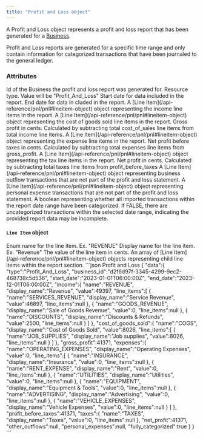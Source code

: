 ```yaml
---
title: "Profit and Loss object"
---
```

A Profit and Loss object represents a profit and loss report that has been generated for a [Business](/api-reference/business/business).

Profit and Loss reports are generated for a specific time range and only contain information for categorized transactions that have been journaled to the general ledger.

### Attributes

<ParamField body="business_id" type="string">
  Id of the Business the profit and loss report was generated for.
</ParamField>
<ParamField body="type" type="string">
  Resource type. Value will be "Profit_And_Loss"
</ParamField>
<ParamField body="start_date" type="ISO8601 timestamp">
  Start date for data included in the report.
</ParamField>
<ParamField body="end_date" type="ISO8601 timestamp">
  End date for data in cluded in the report.
</ParamField>
<ParamField body="income" type="Line Item object">
  A [Line Item](/api-reference/pnl/pnl#lineitem-object) object representing the income line items in the report.
</ParamField>
<ParamField body="cost_of_goods_sold" type="Line Item object">
  A [Line Item](/api-reference/pnl/pnl#lineitem-object) object representing the cost of goods sold line items in the report.
</ParamField>
<ParamField body="gross_profit" type="integer">
  Gross profit in cents. Calculated by subtracting total cost_of_sales line items from total income line items.
</ParamField>
<ParamField body="expenses" type="Line Item object">
  A [Line Item](/api-reference/pnl/pnl#lineitem-object) object representing the expense line items in the report.
</ParamField>
<ParamField body="profit_before_taxes" type="integer">
  Net profit before taxes in cents. Calculated by subtracting total expenses line items from gross_profit.
</ParamField>
<ParamField body="taxes" type="Line Item object">
  A [Line Item](/api-reference/pnl/pnl#lineitem-object) object representing the tax line items in the report.
</ParamField>
<ParamField body="net_profit" type="integer">
  Net profit in cents. Calculated by subtracting total taxes line items from profit_before_taxes
</ParamField>
<ParamField body="other_outflows" type="Line Item object">
  A [Line Item](/api-reference/pnl/pnl#lineitem-object) object representing business outflow transactions that are not part of the profit and loss statement.
</ParamField>
<ParamField body="personal_expenses" type="Line Item object">
  A [Line Item](/api-reference/pnl/pnl#lineitem-object) object representing personal expense transactions that are not part of the profit and loss statement.
</ParamField>
<ParamField body="fully_categorized" type="boolean">
  A boolean representing whether all imported transactions within the report date range have been categorized. If FALSE, there are uncategorized transactions within the selected date range, indicating the provided report data may be incomplete.
</ParamField>

#### `Line Item` object
<ParamField body="name" type="enum">
  Enum name for the line item. Ex. "REVENUE"
</ParamField>
<ParamField body="display_name" type="string">
  Display name for the line item. Ex. "Revenue"
</ParamField>
<ParamField body="value" type="integer">
  The value of the line item in cents.
</ParamField>
<ParamField body="child_items" type="array of Line Item objects">
  An array of [Line Item](/api-reference/pnl/pnl#lineitem-object) objects representing child line items within the report section.
</ParamField>

<ResponseExample>
```json Profit and Loss
{
  "data":{
    "type":"Profit_And_Loss",
    "business_id":"d2f6d97f-3345-4299-9ec2-468738c5d536",
    "start_date":"2023-01-01T06:00:00Z",
    "end_date":"2023-12-01T06:00:00Z",
    "income":{
      "name":"REVENUE",
      "display_name":"Revenue",
      "value":49397,
      "line_items":[
        {
          "name":"SERVICES_REVENUE",
          "display_name":"Service Revenue",
          "value":46897,
          "line_items":null
        },
        {
          "name":"GOODS_REVENUE",
          "display_name":"Sale of Goods Revenue",
          "value":0,
          "line_items":null
        },
        {
          "name":"DISCOUNTS",
          "display_name":"Discounts & Refunds",
          "value":2500,
          "line_items":null
        }
      ]
    },
    "cost_of_goods_sold":{
      "name":"COGS",
      "display_name":"Cost of Goods Sold",
      "value":8026,
      "line_items":[
        {
          "name":"JOB_SUPPLIES",
          "display_name":"Job supplies",
          "value":8026,
          "line_items":null
        }
      ]
    },
    "gross_profit":41371,
    "expenses":{
      "name":"OPERATING_EXPENSES",
      "display_name":"Operating Expenses",
      "value":0,
      "line_items":[
        {
          "name":"INSURANCE",
          "display_name":"Insurance",
          "value":0,
          "line_items":null
        },
        {
          "name":"RENT_EXPENSE",
          "display_name":"Rent",
          "value":0,
          "line_items":null
        },
        {
          "name":"UTILITIES",
          "display_name":"Utilities",
          "value":0,
          "line_items":null
        },
        {
          "name":"EQUIPMENT",
          "display_name":"Equipment & Tools",
          "value":0,
          "line_items":null
        },
        {
          "name":"ADVERTISING",
          "display_name":"Advertising",
          "value":0,
          "line_items":null
        },
        {
          "name":"VEHICLE_EXPENSES",
          "display_name":"Vehicle Expenses",
          "value":0,
          "line_items":null
        }
      ]
    },
    "profit_before_taxes":41371,
    "taxes":{
      "name":"TAXES",
      "display_name":"Taxes",
      "value":0,
      "line_items":null
    },
    "net_profit":41371,
    "other_outflows":null,
    "personal_expenses":null,
    "fully_categorized":true
  }
}
```
</ResponseExample>